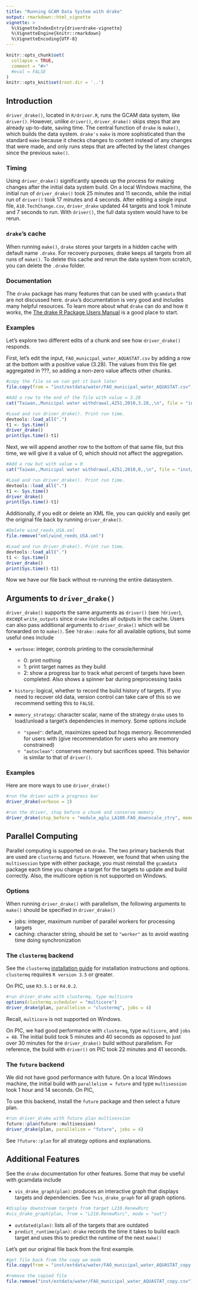 ```yaml
---
title: "Running GCAM Data System with drake"
output: rmarkdown::html_vignette
vignette: >
  %\VignetteIndexEntry{driverdrake-vignette}
  %\VignetteEngine{knitr::rmarkdown}
  %\VignetteEncoding{UTF-8}
---
```


```r
knitr::opts_chunk$set(
  collapse = TRUE,
  comment = "#>"
  #eval = FALSE
)
knitr::opts_knit$set(root.dir = '..')

```

## Introduction
<!-- focus on why ppl want to use drake, time saved -added-->
<!-- give examples (changing file/chunk) -added -->
<!-- more sophisticated than standard make. checks content instead of just changes -added(gave example)  -->
<!-- keeping track of output xmls, get original xmls back -added(as example) -->
<!-- drake documentation is really good!! -added-->
<!-- talking more about drake cache - is it always safe to delete .drake folder- added -->
<!-- link to drake cache documentation - added -->

`driver_drake()`, located in `R/driver.R`, runs the GCAM data system, like `driver()`. However, unlike `driver()`, `driver_drake()` skips steps that are already up-to-date, saving time. The central function of `drake` is `make()`, which builds the data system. `drake's` `make` is more sophisticated than the standard `make` because it checks changes to content instead of any changes that were made, and only runs steps that are affected by the latest changes since the previous `make()`.


### Timing

Using `driver_drake()` significantly speeds up the process for making changes after the initial data system build. On a local Windows machine, the initial run of `driver_drake()` took 25 minutes and 11 seconds, while the initial run of `driver()` took 17 minutes and 4 seconds. After editing a single input file, `A10.TechChange.csv`, `driver_drake` updated 44 targets and took 1 minute and 7 seconds to run. With `driver()`, the full data system would have to be rerun.  

### `drake`'s cache
When running `make()`, `drake` stores your targets in a hidden cache with default name `.drake`. For recovery purposes, drake keeps all targets from all runs of `make()`. To delete this cache and rerun the data system from scratch, you can delete the `.drake` folder. 

### Documentation
The `drake` package has many features that can be used with `gcamdata` that are not discussed here. `drake`'s documentation is very good and includes many helpful resources. To learn more about what `drake` can do and how it works, the [The drake R Package Users Manual](https://books.ropensci.org/drake/) is a good place to start. 

### Examples
Let's explore two different edits of a chunk and see how `driver_drake()` responds. 

First, let's edit the input, `FAO_municipal_water_AQUASTAT.csv` by adding a row at the bottom with a positive value (3.28). The values from this file get aggregated in ???, so adding a non-zero value affects other chunks. 

```r
#copy the file so we can get it back later
file.copy(from = "inst/extdata/water/FAO_municipal_water_AQUASTAT.csv", to = "inst/extdata/water/FAO_municipal_water_AQUASTAT_copy.csv")

#Add a row to the end of the file with value = 3.28
cat("Taiwan,,Municipal water withdrawal,4251,2010,3.28,,\n", file = "inst/extdata/water/FAO_municipal_water_AQUASTAT.csv", append = TRUE)

#Load and run driver_drake(). Print run time. 
devtools::load_all(".")
t1 <- Sys.time()
driver_drake()
print(Sys.time()-t1)
```

Next, we will append another row to the bottom of that same file, but this time, we will give it a value of 0, which should not affect the aggregation. 
```r
#Add a row but with value = 0
cat("Taiwan,,Municipal water withdrawal,4251,2010,0,,\n", file = "inst/extdata/water/FAO_municipal_water_AQUASTAT.csv", append = TRUE)

#Load and run driver_drake(). Print run time. 
devtools::load_all(".")
t1 <- Sys.time()
driver_drake()
print(Sys.time()-t1)

```

Additionally, if you edit or delete an XML file, you can quickly and easily get the original file back by running `driver_drake()`. 
```r
#Delete wind_reeds_USA.xml 
file.remove("xml/wind_reeds_USA.xml")

#Load and run driver_drake(). Print run time. 
devtools::load_all(".")
t1 <- Sys.time()
driver_drake()
print(Sys.time()-t1)

```
Now we have our file back without re-running the entire datasystem. 

<!-- The central function of `drake` is `make()`, which builds the data system based on a `drake` `plan`. The `plan` is a data frame with columns “target” and “command”. Each row is a step in the workflow and the target is the return value of the corresponding command. `drake` understands the dependency relationships between targets and commands in the plan, regardless of the order they are written. The `make()` function runs the targets in the correct order and stores the results in a hidden cache, `.drake`. It skips steps that are up-to-date and only runs steps that have changed since the previous `make()`. See [The drake R Package Users Manual](https://books.ropensci.org/drake/) for more information on `drake` and it's available options.  -->

## Arguments to `driver_drake()` 

`driver_drake()` supports the same arguments as `driver()` (see `?driver`), except `write_outputs` since `drake` includes all outputs in the cache. Users can also pass additional arguments to `driver_drake()` which will be forwarded on to `make()`. See `?drake::make` for all available options, but some useful ones include

* `verbose`: integer, controls printing to the console/terminal
    * 0: print nothing
    * 1: print target names as they build
    * 2: show a progress bar to track what percent of targets have been completed. Also shows a spinner bar during preprocessing tasks
    
* `history`: logical, whether to record the build history of targets. If you need to recover old data, version control can take care of this so we recommend setting this to `FALSE`. 
<!-- (more explanation here - version control takes care of a lot of this) -->

* `memory_strategy`: character scalar, name of the strategy `drake` uses to load/unload a target's dependencies in memory. Some options include
    * `"speed"`: default, maximizes speed but hogs memory. Recommended for users with (give recommendation for users who are memory constrained)
    * `"autoclean"`: conserves memory but sacrifices speed. This behavior is similar to that of `driver()`.

  

### Examples
Here are more ways to use `driver_drake()`
```r
#run the driver with a progress bar
driver_drake(verbose = 2)

#run the driver, stop before a chunk and conserve memory
driver_drake(stop_before = "module_aglu_LA100.FAO_downscale_ctry", memory_stategy = "autoclean")

```


## Parallel Computing
Parallel computing is supported on `drake`. The two primary backends that are used are `clustermq` and `future`. However, we found that when using the `multisession` type with either package, you must reinstall the `gcamdata` package each time you change a target for the targets to update and build correctly. Also, the multicore option is not supported on Windows.  

### Options
When running `driver_drake()` with parallelism, the following arguments to `make()` should be specified in `driver_drake()`

* jobs: integer, maximum number of parallel workers for processing targets 
<!-- should we give jobs recommendation? -->
* caching: character string, should be set to `"worker"` as to avoid wasting time doing synchronization

<!-- - give time from PIC, from my computer -->
<!-- - why (not) future, why clustermq -->
<!--    - what is not possible on Windows -->
<!--    - using clustermq  -->
<!--    - multisession = install, multicore not but not possible on Windows -->
<!--    - how many parallel tasks given by jobs argument -->

<!-- running w parallelism, caching = "worker" otherwise waste time doing synchronization  -->

### The `clustermq` backend
See the `clustermq` [installation guide](https://cran.r-project.org/web/packages/clustermq/vignettes/userguide.html) for installation instructions and options. `clustermq` requires `R version 3.5` or greater.  

<!-- - explain how to install clustermq package on PIC -->
On PIC, use `R3.5.1` or `R4.0.2`.

```r
#run driver_drake with clustermq, type multicore
options(clustermq.scheduler = "multicore")
driver_drake(plan, parallelism = "clustermq", jobs = 4)
```
Recall, `multicore` is not supported on Windows. 

On PIC, we had good performance with `clustermq`, type `multicore`, and `jobs = 48`.  The initial build took 5 minutes and 40 seconds as opposed to just over 30 minutes for the `driver_drake()` build without parallelism. For reference, the build with `driver()` on PIC took  22 minutes and 41 seconds. 


### The `future` backend 

We did not have good performance with future. On a local Windows machine, the initial build with `parallelism = future` and type `multisession` took 1 hour and 14 seconds. On PIC, 

To use this backend, install the `future` package and then select a future plan. 
```r
#run driver_drake with future plan multisession
future::plan(future::multisession)
driver_drake(plan, parallelism = "future", jobs = 4)
```
See `?future::plan` for all strategy options and explanations. 


## Additional Features

See the `drake` documentation for other features. Some that may be useful with gcamdata include

* `vis_drake_graph(plan)`: produces an interactive graph that displays targets and dependencies. See `?vis_drake_graph` for all graph options. 
<!-- give working example, go downstream, manageable figure -->

```r
#display downstream targets from target L210.RenewRsrc 
#vis_drake_graph(plan, from = "L210.RenewRsrc", mode = "out")
```

* `outdated(plan)`: lists all of the targets that are outdated
* `predict_runtime(plan)`: `drake` records the time it takes to build each target and uses this to predict the runtime of the next `make()`


Let's get our original file back from the first example. 
```r
#get file back from the copy we made 
file.copy(from = "inst/extdata/water/FAO_municipal_water_AQUASTAT_copy.csv", to = "inst/extdata/water/FAO_municipal_water_AQUASTAT.csv", overwrite = TRUE)

#remove the copied file
file.remove("inst/extdata/water/FAO_municipal_water_AQUASTAT_copy.csv")

```






